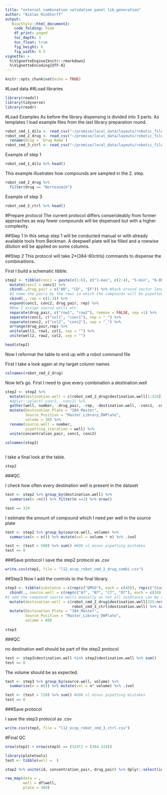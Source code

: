 ```yaml
---
title: "external combination validation panel lib_generation"
author: "Niklas Rindtorff"
output: 
   BiocStyle::html_document2:
    code_folding: hide
    df_print: paged
    toc_depth: 3
    toc_float: true
    fig_height: 6
    fig_width: 9.5
vignette: >
  %\VignetteEngine{knitr::rmarkdown}
  %\VignetteEncoding{UTF-8}
---
```


```r
knitr::opts_chunk$set(echo = TRUE)
```

#Load data
##Load libraries  

```r
library(readxl)
library(tidyverse)
library(readr)
```

#Load Examples
As before the library dispensing is divided into 3 parts. 
As templates I load example files from the last library preparation round. 


```r
robot_cmd_1_dilu <- read_csv("~/promise/local_data/layouts/robotic_files/l08_ccp_v1/Solve_Compounds/Work_list_Step_3.csv")
robot_cmd_2_drug <- read_csv("~/promise/local_data/layouts/robotic_files/l08_ccp_v1/robot_clinicalcancerpanel_worklist.csv") %>%
  rename(drug = `Drug Name`)
robot_cmd_3_ctrl <- read_csv("~/promise/local_data/layouts/robotic_files/l08_ccp_v1/Worklist_DMSO_Stauro_spotting.csv")
```

Example of step 1

```r
robot_cmd_1_dilu %>% head()
```

This example illustrates how compounds are sampled in the 2. step. 

```r
robot_cmd_2_drug %>% 
  filter(drug == "Bortezomib")
```

Example of step 3

```r
robot_cmd_3_ctrl %>% head()
```

#Prepare protocol 
The current protocol differs conserideably from former approaches as way fewer compounds will be dispensed but with a higher complexity. 

##Step 1
In this setup step 1 will be conducted manual or with already available tools from Beckman. 
A deepwell plate will be filled and a rowwise dilution will be applied on some columns. 

##Step 2
This protocol will take 2*(384-60ctrls) commands to dispense the combinaitions.

First I build a schematic tibble.
```r
step2 <- tibble(conc1 = paste(c(1:6), c("1-max", c(2:4), "5-min", "6-DMSO"), sep ="_")) %>% 
  mutate(conc2 = conc1) %>% 
  cbind(.,drug_pair = c("AB", "CD", "EF")) %>% #hack around vector length restrictions 
  #I name the pairs by the rows in which the compounds will be pipetted
  cbind(., rep = c(1:3)) %>% 
  expand(conc1, conc2, drug_pair, rep) %>%
  #Now I assign source wells etc. 
  separate(drug_pair, c("row1", "row2"), remove = FALSE, sep =1) %>% 
  separate(conc1, c("col1", "conc1"), sep = "_") %>%
  separate(conc2, c("col2", "conc2"), sep = "_") %>%
  arrange(drug_pair,rep) %>% 
  unite(well1, row1, col1, sep = "") %>% 
  unite(well2, row2, col2, sep = "")

head(step2)
```

Now I reformat the table to end up with a robot command file

First I take a look again at my target column names 
```r
colnames(robot_cmd_2_drug)
```

Now let's go. 
First I need to give every combination a destination.well

```r
step2 <- step2 %>% 
  mutate(destination.well = c(robot_cmd_2_drug$destination.well[1:324]) %>% sample()) %>% #I sample my destination wells from a plate layout that I used before in a random order. However, this library comprises less compound wells than the reference library that I showed before. Therfore I take the first 324 wells from this vector only.
  #dplyr::select(-conc1, -conc2) %>%
  gather(well, number, -drug_pair, -rep, -destination.well, -conc1, -conc2) %>% 
  mutate(Destination_Plate = "384_Master",
         Source_Position = "Master_Library_DWPlate",
         volume = 30) %>% 
  rename(source.well = number,
         pipetting_iteration = well) %>% 
  unite(concentration_pair, conc1, conc2)
  
colnames(step2)
  
```

I take a final look at the table. 

```r
step2
```


###QC 

I check how often every destination well is present in the dataset

```r
test <- step2 %>% group_by(destination.well) %>% 
  summarise(n =n()) %>% filter(n ==2) %>% nrow()

test == 324
```

I estimate the amount of compound which I need per well in the source plate

```r
test <- step2 %>% group_by(source.well, volume) %>% 
  summarise(n = n()) %>% mutate(vol = volume * n) %>% .$vol

test <- (test > 580) %>% sum() #600 ul minus pipetting mistakes
test == 0
```

###Save protocol
I save the step2 protocol as .csv

```r
write.csv(step2, file = "l12_ecvp_robot_cmd_2_drug_combi.csv")
```

##Step3
Now I add the controls to the final library. 

```r
step3 <- tibble(substance = c(rep(c("DMSO"), each = c(40)), rep(c("Staurosporine"), each = c(20)))) %>% 
  cbind(., source.well = c(rep(c("A7", "B7", "C7", "D7"), each = c(10)), rep(c("A8", "B8"), each = c(10)))) %>%
#I add the compound source wells manually as not all susbtance can be drawn form one well.
  mutate(destination.well = c(robot_cmd_2_drug$destination.well[325:nrow(robot_cmd_2_drug)], 
                              robot_cmd_3_ctrl$destination.well) %>% sample()) %>%
  mutate(Destination_Plate = "384_Master",
         Source_Position = "Master_Library_DWPlate",
         volume = 60)
 
step3
```

###QC

no destination well should be part of the step2 protocol

```r
test <- step3$destination.well %in% step2$destination.well %>% sum()
test == 0
```

The volume should be as expected.

```r
test <- step3 %>% group_by(source.well, volume) %>% 
  summarise(n = n()) %>% mutate(vol = n* volume) %>% .$vol

test <- (test > 720) %>% sum() #600 ul minus pipetting mistakes
test == 0
```

###Save protocol 

I save the step3 protocol as .csv

```r
write.csv(step3, file = "l12_ecvp_robot_cmd_3_ctrl.csv")
```


#Final QC

```r
nrow(step2) + nrow(step3) == (324*2 + (384-324))
```

```r

library(platetools)
test <- tibble(well =  )

step2 %>% unite(id, concentration_pair, drug_pair) %>% dplyr::select(id, destination.well) %>

raw_map(data = ,
        well = df$well,
        plate = 384)
```

